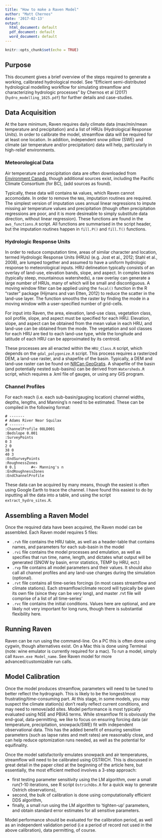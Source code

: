 ```yaml
---
title: "How to make a Raven Model"
author: "Matt Chernos"
date: '2017-02-13'
output:
  html_document: default
  pdf_document: default
  word_document: default
---
```


```r
knitr::opts_chunk$set(echo = TRUE)
```

## Purpose
This document gives a brief overview of the steps required to generate a 
working, calibrated hydrological model. See "Efficient semi-distributed hydrological modelling workflow for simulating streamflow and characterizing hydrologic processes" by Chernos et al (2017) (`hydro_modelling_1025.pdf`) for further details and case-studies.

## Data Acquisition
At the bare minimum, Raven requires daily climate data (max/min/mean temperature and precipitation) and a list of HRUs (Hydrological Response Units). In order to calibrate the model, streamflow data will be required for at least one location. In addition, independent snow pillow (SWE) and climate (air temperature and/or precipitation) data will help, particularly in high-relief environments.

### Meteorological Data
Air temperature and precipitation data are often downloaded from [Environment Canada](http://climate.weather.gc.ca/historical_data/search_historic_data_e.html), though additional sources exist, including the Pacific Climate Consortium (for BC), (add sources as found).

Typically, these data will contains `NA` values, which Raven cannot accomodate. In order to remove the `NA`s, imputation routines are required. The simplest version of imputation uses annual linear regressions to impute missing air temperature values and precipitation (though often precipitation regressions are poor, and it is more desireable to simply substitute data direction, without linear regression). These functions are found in the `aws_functions.R` script. All functions are summarised in the script header, but the imputation routines happen in `fill.P()` and `fill.T()` functions.

### Hydrologic Response Units

In order to reduce computation time, areas of similar character and location, termed Hydrologic Response Units (HRUs) (e.g. Jost et al., 2012; Stahl et al., 2008), are lumped together and assumed to have a uniform hydrologic response to meteorological inputs.  HRU delineation typically consists of an overlay of land-use, elevation bands, slope, and aspect. In complex basins (typically steep, mountainous watersheds), a raw overlay can generate a large number of HRUs, many of which will be small and discontiguous. A moving window filter can be applied using the `focal()` function in the R “raster" package (Hijmans and van Etten, 2012) to reduce the scatter in the land-use layer. The function smooths the raster by finding the mode in a moving window with a user-specified number of grid-cells.

For input into Raven, the area, elevation, land-use class, vegetation class, soil profile, slope, and aspect must be specified for each HRU. Elevation, slope, and aspect can be obtained from the mean value in each HRU, and land-use can be obtained from the mode. The vegetation and soil classes for each HRU are tied to each land-use type, while the longitude and latitude of each HRU can be approximated by its centroid. 

These processes are all enacted within the `HRU_Class.R` script, which depends on the `gdal_polygonize.R` script. This process requires a rasterized DEM, a land-use raster, and a shapefile of the basin. Typically, a DEM and land-use raster can be found on [NRCan GeoGratis](http://www.nrcan.gc.ca/earth-sciences/geography/topographic-information/free-data-geogratis/11042). A shapefile of the basin (and potentially nested sub-basins) can be derived from `Watersheds.R` script, which requires a .kml file of gauges, or using any GIS program.

### Channel Profiles
For each reach (i.e. each sub-basin/gauging location) channel widths, depths, lengths, and Manning's n need to be estimated. These can be compiled in the following format: 
```
# -------
# Adams River Near Squilax
# -------
:ChannelProfile 08LD001
:Bedslope 0.001
:SurveyPoints
0 3
2 0
38 0
40 3
:EndSurveyPoints
:RoughnessZones
0 0.1       #<- Manning's n
:EndRoughnessZones
:EndChannelProfile
```

These data can be acquired by many means, though the easiest is often using Google Earth to trace the channel. I have found this easiest to do by inputting all the data into a table, and using the script `extract_hydro_sites.R`.

## Assembling a Raven Model

Once the required data have been acquired, the Raven model can be assembled. Each Raven model requires 5 files:

* `.rvh` file contains the HRU table, as well as a header-table that contains names, and parameters for each sub-basin in the model
* `.rvi` file contains the model processes and emulation, as well as specifies that run time, name, length, and dictates what output will be generated (SNOW by basin, error statistics, TEMP by HRU, ect.)
* `.rvp` file contains all model parameters and their values. It should also call all channel profiles and any land-use changes during the simulation (optional).
* `.rvt` file contains all time-series forcings (in most cases streamflow and climate stations). Each streamflow/climate record will typically be given its own file (since they can be very long), and master .rvt file will comprise of a list of all time-series'
* `.rvc` file contains the initial conditions. Values here are optional, and are likely not very important for long runs, though there is substantial flexibility here. 

## Running Raven

Raven can be run using the command-line. On a PC this is often done using cygwin, though alternatives exist. On a Mac this is done using Terminal (note: wine emulator is currently required for a mac). To run a model, simply call `Raven.exe Model_name`. See Raven model for more advanced/customizable run calls.


## Model Calibration

Once the model produces streamflow, parameters will need to be tuned to better reflect the hydrograph. This is likely to be the longest/most frustrating/time-consuming part. At this stage, in some models, you may suspect the climate station(s) don't really reflect current conditions, and may need to remove/add sites. Model performance is most typically evaluated using NSE and PBIAS terms. While streamflow fit is obviously the end-goal, data-permitting, we like to focus on ensuring forcing data (air temperature, precipitation, snowpack/SWE) fit with independent observational data. This has the added benefit of ensuring sensitive parameters (such as lapse rates and melt rates) are reasonably close, and can help reduce optomization runs needed, as well as the potential for equifinality.

Once the model satisfactorily emulates snowpack and air temperatures, streamflow will need to be calibrated using OSTRICH. This is discussed in great detail in the paper cited at the beginning of the article here, but essentially, the most efficient method involves a 3-step approach:

* first testing parameter sensitivity using the LM algorithm, over a small run(1-10 iterations, see R script `OstrichObs.R` for a quick way to generate Ostrich observations), 
* second, the bulk of calibration is done using computationally efficient DDS algorithm,
* finally, a small run using the LM algorithm to 'tighten-up' parameters, and obtain standard error estimates for all sensitive parameters.

Model performance should be evaluated for the calibration period, as well as an independent validation period (i.e a period of record not used in the above calibration), data permitting, of course.



